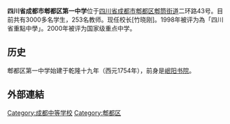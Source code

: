 {{Unreferenced |time=2007-12-10T02:20:02+00:00 }}
'''四川省成都市郫都区第一中学'''位于[[四川省|四川省]][[成都市|成都市]][[郫都区|郫都区]][[郫筒街道|郫筒街道]]二环路43号。目前共有3000多名学生，253名教师。现任校长[竹晓刚]。1998年被评为為「四川省重點中學」。2000年被评为国家级重点中学。
==历史==
郫都区第一中学始建于乾隆十九年（西元1754年），前身是[[岷阳书院|岷阳书院]]。

==外部連結==
{{wikisource|岷陽書院碑記}}

{{四川省一级示范性普通高级中学}}

{{SC-edu-stub}}
[[Category:成都中等学校|Category:成都中等学校]]
[[Category:郫都区|Category:郫都区]]
{{seni-stub}}